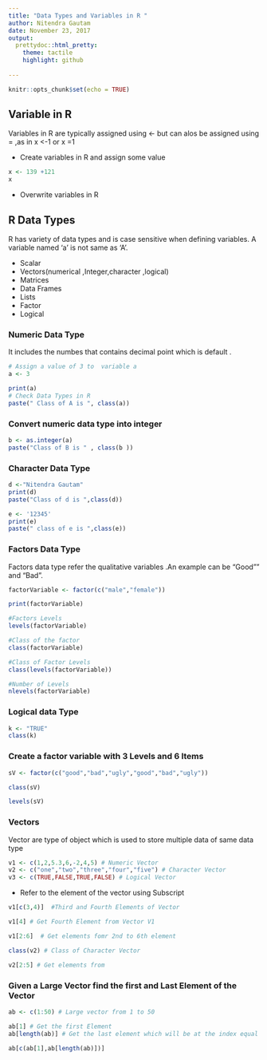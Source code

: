 ```yaml
---
title: "Data Types and Variables in R "
author: Nitendra Gautam
date: November 23, 2017
output: 
  prettydoc::html_pretty:
    theme: tactile
    highlight: github
    
---
```


```r
knitr::opts_chunk$set(echo = TRUE)
```



## Variable in R

Variables in R are typically assigned using <- but can alos be assigned using = ,as in x <-1 or x =1


* Create variables in R and assign some value

```r
x <- 139 +121
x
```


* Overwrite variables in R






## R Data Types



R has variety of data types and  is case sensitive when defining variables. A variable named 'a' is not same as 'A'.

* Scalar
* Vectors(numerical ,Integer,character ,logical)
* Matrices
* Data Frames
* Lists
* Factor
* Logical 


### Numeric Data Type 
 It includes the numbes that contains decimal point which is default .


```r
# Assign a value of 3 to  variable a
a <- 3

print(a)
# Check Data Types in R 
paste(" Class of A is ", class(a))

```


### Convert numeric data type into integer

```r
b <- as.integer(a)
paste("Class of B is " , class(b ))
```

### Character Data Type

```r
d <-"Nitendra Gautam"
print(d)
paste("Class of d is ",class(d))

e <- '12345'
print(e)
paste(" class of e is ",class(e))
```

 

### Factors Data Type

Factors data type refer the qualitative variables .An example can be "Good"" and "Bad".


```r
factorVariable <- factor(c("male","female"))

print(factorVariable)

#Factors Levels
levels(factorVariable)

#Class of the factor
class(factorVariable)

#Class of Factor Levels
class(levels(factorVariable))

#Number of Levels
nlevels(factorVariable)

```


### Logical data Type


```r
k <- "TRUE"
class(k)

```

### Create a factor variable with 3 Levels and 6 Items

```r
sV <- factor(c("good","bad","ugly","good","bad","ugly"))

class(sV)

levels(sV)
```


### Vectors

Vector are type of object which is used to store multiple data of same data type


```r

v1 <- c(1,2,5.3,6,-2,4,5) # Numeric Vector 
v2 <- c("one","two","three","four","five") # Character Vector
v3 <- c(TRUE,FALSE,TRUE,FALSE) # Logical Vector
```

* Refer to the element of the vector using Subscript 

```r
v1[c(3,4)]  #Third and Fourth Elements of Vector

v1[4] # Get Fourth Element from Vector V1

v1[2:6]  # Get elements fomr 2nd to 6th element 

class(v2) # Class of Character Vector

v2[2:5] # Get elements from 
```


### Given a Large Vector find the first and Last Element of the Vector

```r
ab <- c(1:50) # Large vector from 1 to 50

ab[1] # Get the first Element 
ab[length(ab)] # Get the last element which will be at the index equal to length of Vector

ab[c(ab[1],ab[length(ab)])]
```





